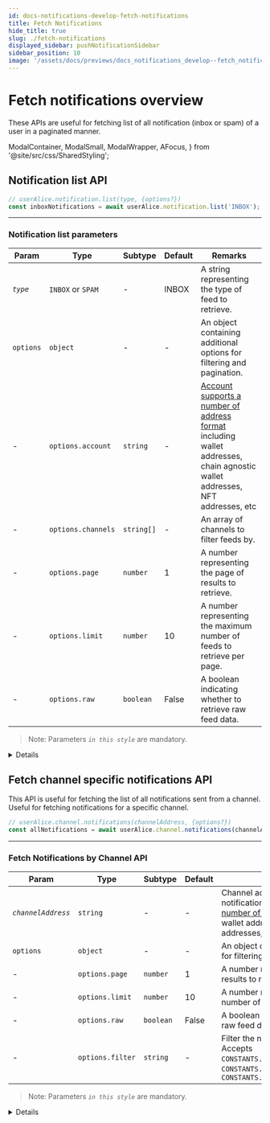 ```yaml
---
id: docs-notifications-develop-fetch-notifications
title: Fetch Notifications
hide_title: true
slug: ./fetch-notifications
displayed_sidebar: pushNotificationSidebar
sidebar_position: 10
image: '/assets/docs/previews/docs_notifications_develop--fetch_notifications.png'
---
```


# Fetch notifications overview

These APIs are useful for fetching list of all notification (inbox or spam) of a user in a paginated manner.

<head>
  <title>
    {`Fetch Notifications | Push Notifications | Push Documentation`}
  </title>
</head>

  ModalContainer,
  ModalSmall,
  ModalWrapper,
  AFocus,
} from '@site/src/css/SharedStyling';

## Notification list API

<Tabs className="codetabs" groupId="code-examples">
  <TabItem value="js" attributes={{className: "codetab js"}} default>

```typescript
// userAlice.notification.list(type, {options?})
const inboxNotifications = await userAlice.notification.list('INBOX');
```

  </TabItem>
</Tabs>

---

### Notification list parameters

| Param     | Type               | Subtype    | Default | Remarks                                                                                                                                                                                                          |
| --------- | ------------------ | ---------- | ------- | ---------------------------------------------------------------------------------------------------------------------------------------------------------------------------------------------------------------- |
| _`type`_  | `INBOX` or `SPAM`  | -          | INBOX   | A string representing the type of feed to retrieve.                                                                                                                                                              |
| `options` | `object`           | -          | -       | An object containing additional options for filtering and pagination.                                                                                                                                            |
| -         | `options.account`  | `string`   | -       | [Account supports a number of address format](/docs/notifications/important-concepts/#types-of-supported-wallet-address-account) including wallet addresses, chain agnostic wallet addresses, NFT addresses, etc |
| -         | `options.channels` | `string[]` | -       | An array of channels to filter feeds by.                                                                                                                                                                         |
| -         | `options.page`     | `number`   | 1       | A number representing the page of results to retrieve.                                                                                                                                                           |
| -         | `options.limit`    | `number`   | 10      | A number representing the maximum number of feeds to retrieve per page.                                                                                                                                          |
| -         | `options.raw`      | `boolean`  | False   | A boolean indicating whether to retrieve raw feed data.                                                                                                                                                          |

> Note: Parameters _`in this style`_ are mandatory.

<Details summary="Expected response">

```typescript
[
  {
    cta: '',
    title: 'test',
    message: 'test',
    icon: 'https://gateway.ipfs.io/ipfs/bafybeib76bmkscu6efwawi2tkltdgthwrpny2ok7lur7nltffgydiq7ruy/QmVaY4HQaorrMhKo1sHk7FM1B8Xi1JnT3DvJbG9Xv7VeLZ',
    url: 'https://google.com',
    sid: '1922',
    app: 'Updated Name',
    image: '',
    blockchain: 'ETH_TEST_GOERLI',
    notification: { body: 'test', title: 'Updated Name - test' },
    secret: '',
  },
  {
    cta: '',
    title: 'test',
    message: 'test',
    icon: 'https://gateway.ipfs.io/ipfs/bafybeib76bmkscu6efwawi2tkltdgthwrpny2ok7lur7nltffgydiq7ruy/QmVaY4HQaorrMhKo1sHk7FM1B8Xi1JnT3DvJbG9Xv7VeLZ',
    url: 'https://google.com',
    sid: '1435',
    app: 'Updated Name',
    image: '',
    blockchain: 'ETH_TEST_GOERLI',
    notification: { body: 'test', title: 'Updated Name - test' },
    secret: '',
  },
  {
    cta: '',
    title: 'test',
    message: 'test',
    icon: 'https://gateway.ipfs.io/ipfs/bafybeib76bmkscu6efwawi2tkltdgthwrpny2ok7lur7nltffgydiq7ruy/QmVaY4HQaorrMhKo1sHk7FM1B8Xi1JnT3DvJbG9Xv7VeLZ',
    url: 'https://google.com',
    sid: '1432',
    app: 'Updated Name',
    image: '',
    blockchain: 'ETH_TEST_GOERLI',
    notification: { body: 'test', title: 'Updated Name - test' },
    secret: '',
  },
];
```

</Details>

## Fetch channel specific notifications API

This API is useful for fetching the list of all notifications sent from a channel. Useful for fetching notifications for a specific channel.

<Tabs className="codetabs" groupId="code-examples">
  <TabItem value="js" attributes={{className: "codetab js"}} default>

```typescript
// userAlice.channel.notifications(channelAddress, {options?})
const allNotifications = await userAlice.channel.notifications(channelAddress);
```

  </TabItem>
</Tabs>

---

### Fetch Notifications by Channel API

| Param              | Type             | Subtype   | Default | Remarks                                                                                                                                                                                                                                                                 |
| ------------------ | ---------------- | --------- | ------- | ----------------------------------------------------------------------------------------------------------------------------------------------------------------------------------------------------------------------------------------------------------------------- |
| _`channelAddress`_ | `string`         | -         | -       | Channel address that you want fetch notifications for, [Account supports a number of address format](/docs/notifications/important-concepts/#types-of-supported-wallet-address-account) including wallet addresses, chain agnostic wallet addresses, NFT addresses, etc |
| `options`          | `object`         | -         | -       | An object containing additional options for filtering and pagination.                                                                                                                                                                                                   |
| -                  | `options.page`   | `number`  | 1       | A number representing the page of results to retrieve.                                                                                                                                                                                                                  |
| -                  | `options.limit`  | `number`  | 10      | A number representing the maximum number of feeds to retrieve per page.                                                                                                                                                                                                 |
| -                  | `options.raw`    | `boolean` | False   | A boolean indicating whether to retrieve raw feed data.                                                                                                                                                                                                                 |
| -                  | `options.filter` | `string`  | -       | Filter the notifications by their type. Accepts `CONSTANTS.NOTIFICATION.TYPE.BROADCAST`, `CONSTANTS.NOTIFICATION.TYPE.SUBSET`, `CONSTANTS.NOTIFICATION.TYPE.TARGETTED`                                                                                                  |

> Note: Parameters _`in this style`_ are mandatory.

<Details summary="Expected response">

```typescript
{
  feeds: [
    {
      payload_id: 4714471,
      sender: '0x90A48D5CF7343B08dA12E067680B4C6dbfE551Be',
      epoch: '2023-12-11T16:33:16.000Z',
      payload: [Object],
      source: 'ETH_MAINNET',
      etime: null
    },
    {
      payload_id: 4714469,
      sender: '0x90A48D5CF7343B08dA12E067680B4C6dbfE551Be',
      epoch: '2023-12-11T16:31:44.000Z',
      payload: [Object],
      source: 'ETH_MAINNET',
      etime: null
    },
    {
      payload_id: 4710921,
      sender: '0x90A48D5CF7343B08dA12E067680B4C6dbfE551Be',
      epoch: '2023-12-08T18:03:16.000Z',
      payload: [Object],
      source: 'ETH_MAINNET',
      etime: null
    },
    {
      payload_id: 4710908,
      sender: '0x90A48D5CF7343B08dA12E067680B4C6dbfE551Be',
      epoch: '2023-12-08T18:02:03.000Z',
      payload: [Object],
      source: 'ETH_MAINNET',
      etime: null
    },
    {
      payload_id: 4497176,
      sender: '0x90A48D5CF7343B08dA12E067680B4C6dbfE551Be',
      epoch: '2023-08-11T18:30:08.000Z',
      payload: [Object],
      source: 'ETH_MAINNET',
      etime: null
    },
    {
      payload_id: 4487454,
      sender: '0x90A48D5CF7343B08dA12E067680B4C6dbfE551Be',
      epoch: '2023-07-28T18:41:41.000Z',
      payload: [Object],
      source: 'ETH_MAINNET',
      etime: null
    },
    {
      payload_id: 4487453,
      sender: '0x90A48D5CF7343B08dA12E067680B4C6dbfE551Be',
      epoch: '2023-07-28T18:40:04.000Z',
      payload: [Object],
      source: 'ETH_MAINNET',
      etime: null
    },
    {
      payload_id: 4459720,
      sender: '0x90A48D5CF7343B08dA12E067680B4C6dbfE551Be',
      epoch: '2023-07-10T16:45:25.000Z',
      payload: [Object],
      source: 'ETH_MAINNET',
      etime: null
    },
    {
      payload_id: 4444690,
      sender: '0x90A48D5CF7343B08dA12E067680B4C6dbfE551Be',
      epoch: '2023-06-30T17:19:05.000Z',
      payload: [Object],
      source: 'ETH_MAINNET',
      etime: null
    },
    {
      payload_id: 4438184,
      sender: '0x90A48D5CF7343B08dA12E067680B4C6dbfE551Be',
      epoch: '2023-06-26T19:03:49.000Z',
      payload: [Object],
      source: 'ETH_MAINNET',
      etime: null
    }
  ],
  itemcount: 85693
}
```

</Details>

